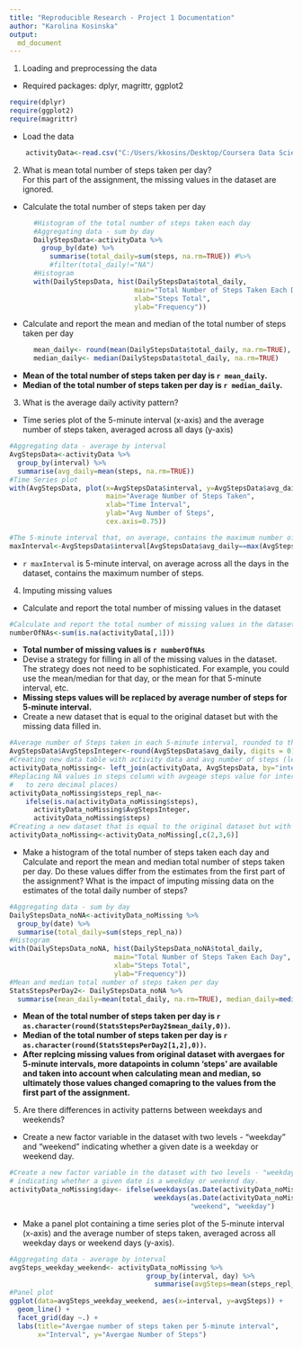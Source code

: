 ---
title: "Reproducible Research - Project 1 Documentation"
author: "Karolina Kosinska"
output:
  md_document
---

1. Loading and preprocessing the data
+ Required packages: dplyr, magrittr, ggplot2
```{r, echo=FALSE}
require(dplyr)
require(ggplot2)
require(magrittr)
```
+ Load the data
```{r, echo=TRUE}
    activityData<-read.csv("C:/Users/kkosins/Desktop/Coursera Data Science/Data Science Reporting in R/Project 1/activity.csv", header = TRUE)
```
2. What is mean total number of steps taken per day? <br />
For this part of the assignment, the missing values in the dataset are ignored.
+ Calculate the total number of steps taken per day
```{r, echo=TRUE}
      #Histogram of the total number of steps taken each day
      #Aggregating data - sum by day
      DailyStepsData<-activityData %>% 
        group_by(date) %>%
          summarise(total_daily=sum(steps, na.rm=TRUE)) #%>%
          #filter(total_daily!="NA")
      #Histogram
      with(DailyStepsData, hist(DailyStepsData$total_daily, 
                               main="Total Number of Steps Taken Each Day", 
                               xlab="Steps Total", 
                               ylab="Frequency"))
```

+ Calculate and report the mean and median of the total number of steps taken per day
```{r, echo=TRUE}
      mean_daily<- round(mean(DailyStepsData$total_daily, na.rm=TRUE), 0)
      median_daily<- median(DailyStepsData$total_daily, na.rm=TRUE)
```
+ **Mean of the total number of steps taken per day is `r mean_daily`.**
+ **Median of the total number of steps taken per day is `r median_daily`.**

3. What is the average daily activity pattern? <br />
+ Time series plot of the 5-minute interval (x-axis) and the average number of
steps taken, averaged across all days (y-axis)
```{r, echo=TRUE}
#Aggregating data - average by interval
AvgStepsData<-activityData %>% 
  group_by(interval) %>%
  summarise(avg_daily=mean(steps, na.rm=TRUE))
#Time Series plot
with(AvgStepsData, plot(x=AvgStepsData$interval, y=AvgStepsData$avg_daily, type = "l",
                        main="Average Number of Steps Taken", 
                        xlab="Time Interval", 
                        ylab="Avg Number of Steps",
                        cex.axis=0.75))

``` 
```{r, echo=TRUE}
#The 5-minute interval that, on average, contains the maximum number of steps
maxInterval<-AvgStepsData$interval[AvgStepsData$avg_daily==max(AvgStepsData$avg_daily)]
```
+ `r maxInterval` is 5-minute interval, on average across all the days in
the dataset, contains the maximum number of steps. <br />

4. Imputing missing values <br />
+ Calculate and report the total number of missing values in the dataset
``` {r, echo=TRUE}
#Calculate and report the total number of missing values in the dataset
numberOfNAs<-sum(is.na(activityData[,1]))
```
+ **Total number of missing values is `r numberOfNAs`**
+ Devise a strategy for filling in all of the missing values in the dataset. The strategy does not need to be sophisticated. For example, you could use the mean/median for that day, or the mean for that 5-minute interval, etc.
+ **Missing steps values will be replaced by average number of steps for 5-minute interval.**
+ Create a new dataset that is equal to the original dataset but with the missing data filled in.
``` {r, echo=TRUE}
#Average number of Steps taken in each 5-minute interval, rounded to the whole numbers
AvgStepsData$AvgStepsInteger<-round(AvgStepsData$avg_daily, digits = 0)
#Creating new data table with activity data and avg number of steps (left join)
activityData_noMissing<- left_join(activityData, AvgStepsData, by="interval")
#Replacing NA values in steps column with avgeage steps value for interval accordingly (avg rounded
#   to zero decimal places)  
activityData_noMissing$steps_repl_na<- 
    ifelse(is.na(activityData_noMissing$steps),
      activityData_noMissing$AvgStepsInteger,
      activityData_noMissing$steps)
#Creating a new dataset that is equal to the original dataset but with the missing data filled in
activityData_noMissing<-activityData_noMissing[,c(2,3,6)]
```
+ Make a histogram of the total number of steps taken each day and Calculate and report the mean and median total number of steps taken per day. Do these values differ from the estimates from the first part of the assignment? What is the impact of imputing missing data on the estimates of the total daily number of steps?
``` {r, echo=TRUE}
#Aggregating data - sum by day
DailyStepsData_noNA<-activityData_noMissing %>% 
  group_by(date) %>%
  summarise(total_daily=sum(steps_repl_na))
#Histogram
with(DailyStepsData_noNA, hist(DailyStepsData_noNA$total_daily, 
                          main="Total Number of Steps Taken Each Day", 
                          xlab="Steps Total", 
                          ylab="Frequency"))
#Mean and median total number of steps taken per day
StatsStepsPerDay2<- DailyStepsData_noNA %>% 
  summarise(mean_daily=mean(total_daily, na.rm=TRUE), median_daily=median(total_daily, na.rm=TRUE))

```
+ **Mean of the total number of steps taken per day is `r as.character(round(StatsStepsPerDay2$mean_daily,0))`.**
+ **Median of the total number of steps taken per day is `r as.character(round(StatsStepsPerDay2[1,2],0))`.**
+ **After replcing missing values from original dataset with avergaes for 5-minute intervals,
more datapoints in column 'steps' are available and taken into account when calculating
mean and median, so ultimately those values changed comapring to the values from the first
part of the assignment.** <br />

5. Are there differences in activity patterns between weekdays and weekends?
+ Create a new factor variable in the dataset with two levels - "weekday" and "weekend" indicating whether a given date is a weekday or weekend day.
```{r, echo=TRUE}
#Create a new factor variable in the dataset with two levels - "weekday" and "weekend" 
# indicating whether a given date is a weekday or weekend day.
activityData_noMissing$day<- ifelse(weekdays(as.Date(activityData_noMissing$date))=="Saturday" |
                                    weekdays(as.Date(activityData_noMissing$date))=="Sunday",
                                             "weekend", "weekday")
```
+ Make a panel plot containing a time series plot of the 5-minute interval (x-axis) and the average number of steps taken, averaged across all weekday days or weekend days (y-axis).
```{r, echo=TRUE}
#Aggregating data - average by interval
avgSteps_weekday_weekend<- activityData_noMissing %>%
                                  group_by(interval, day) %>%
                                    summarise(avgSteps=mean(steps_repl_na))
#Panel plot
ggplot(data=avgSteps_weekday_weekend, aes(x=interval, y=avgSteps)) +
  geom_line() + 
  facet_grid(day ~.) + 
  labs(title="Avergae number of steps taken per 5-minute interval", 
       x="Interval", y="Avergae Number of Steps")
```
<br />

